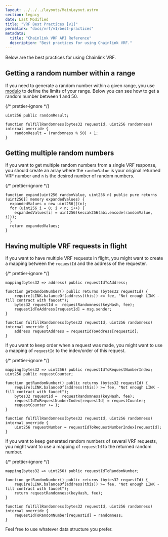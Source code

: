 ```yaml
---
layout: ../../../layouts/MainLayout.astro
section: legacy
date: Last Modified
title: "VRF Best Practices [v1]"
permalink: "docs/vrf/v1/best-practices"
metadata:
  title: "Chainlink VRF API Reference"
  description: "Best practices for using Chainlink VRF."
---
```



<VrfCommon />

Below are the best practices for using Chainlink VRF.

## Getting a random number within a range

If you need to generate a random number within a given range, you use [modulo](https://docs.soliditylang.org/en/v0.8.17/types.html#modulo) to define the limits of your range. Below you can see how to get a random number between 1 and 50.

{/* prettier-ignore */}
```solidity
uint256 public randomResult;

function fulfillRandomness(bytes32 requestId, uint256 randomness) internal override {
    randomResult = (randomness % 50) + 1;
}
```

## Getting multiple random numbers

If you want to get multiple random numbers from a single VRF response, you should create an array where the `randomValue` is your original returned VRF number and `n` is the desired number of random numbers.

{/* prettier-ignore */}
```solidity
function expand(uint256 randomValue, uint256 n) public pure returns (uint256[] memory expandedValues) {
  expandedValues = new uint256[](n);
  for (uint256 i = 0; i < n; i++) {
    expandedValues[i] = uint256(keccak256(abi.encode(randomValue, i)));
  }
  return expandedValues;
}

```

## Having multiple VRF requests in flight

If you want to have multiple VRF requests in flight, you might want to create a mapping between the `requestId` and the address of the requester.

{/* prettier-ignore */}
```solidity
mapping(bytes32 => address) public requestIdToAddress;

function getRandomNumber() public returns (bytes32 requestId) {
    require(LINK.balanceOf(address(this)) >= fee, "Not enough LINK - fill contract with faucet");
    bytes32 requestId =  requestRandomness(keyHash, fee);
    requestIdToAddress[requestId] = msg.sender;
}

function fulfillRandomness(bytes32 requestId, uint256 randomness) internal override {
    address requestAddress = requestIdToAddress[requestId];
}
```

If you want to keep order when a request was made, you might want to use a mapping of `requestId` to the index/order of this request.

{/* prettier-ignore */}
```solidity
mapping(bytes32 => uint256) public requestIdToRequestNumberIndex;
uint256 public requestCounter;

function getRandomNumber() public returns (bytes32 requestId) {
    require(LINK.balanceOf(address(this)) >= fee, "Not enough LINK - fill contract with faucet");
    bytes32 requestId =  requestRandomness(keyHash, fee);
    requestIdToRequestNumberIndex[requestId] = requestCounter;
    requestCounter += 1;
}

function fulfillRandomness(bytes32 requestId, uint256 randomness) internal override {
    uint256 requestNumber = requestIdToRequestNumberIndex[requestId];
}
```

If you want to keep generated random numbers of several VRF requests, you might want to use a mapping of `requestId` to the returned random number.

{/* prettier-ignore */}
```solidity
mapping(bytes32 => uint256) public requestIdToRandomNumber;

function getRandomNumber() public returns (bytes32 requestId) {
    require(LINK.balanceOf(address(this)) >= fee, "Not enough LINK - fill contract with faucet");
    return requestRandomness(keyHash, fee);
}

function fulfillRandomness(bytes32 requestId, uint256 randomness) internal override {
    requestIdToRandomNumber[requestId] = randomness;
}
```

Feel free to use whatever data structure you prefer.
